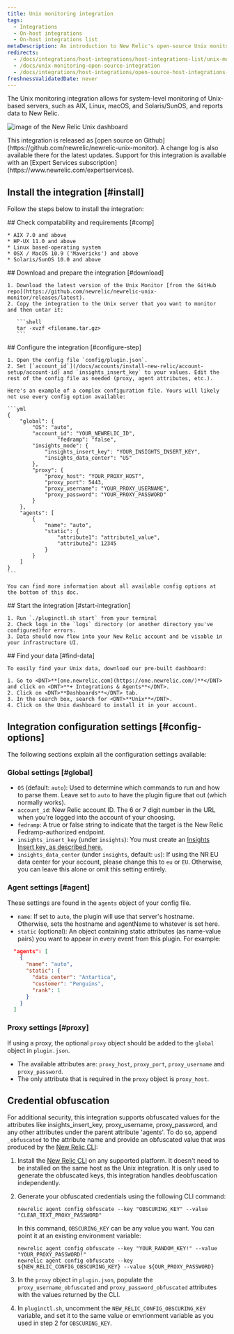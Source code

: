 ```yaml
---
title: Unix monitoring integration
tags:
  - Integrations
  - On-host integrations
  - On-host integrations list
metaDescription: An introduction to New Relic's open-source Unix monitoring integration.
redirects:
  - /docs/integrations/host-integrations/host-integrations-list/unix-monitoring-integration
  - /docs/unix-monitoring-open-source-integration
  - /docs/integrations/host-integrations/open-source-host-integrations-list/unix-monitoring-open-source-integration
freshnessValidatedDate: never
---
```


The Unix monitoring integration allows for system-level monitoring of Unix-based servers, such as AIX, Linux, macOS, and Solaris/SunOS, and reports data to New Relic.

<img
  title="unix"
  alt="image of the New Relic Unix dashboard"
  src="/images/infrastructure_screenshot-crop_unix-dashboard.webp"
/>

<Callout variant="tip">
  This integration is released as [open source on Github](https://github.com/newrelic/newrelic-unix-monitor). A change log is also available there for the latest updates. Support for this integration is available with an [Expert Services subscription](https://www.newrelic.com/expertservices).
</Callout>

## Install the integration [#install]

Follow the steps below to install the integration:

<Steps>
  <Step>
    ## Check compatability and requirements [#comp]

    * AIX 7.0 and above
    * HP-UX 11.0 and above
    * Linux based-operating system
    * OSX / MacOS 10.9 ('Mavericks') and above
    * Solaris/SunOS 10.0 and above
  </Step>

  <Step>
    ## Download and prepare the integration [#download]

    1. Download the latest version of the Unix Monitor [from the GitHub repo](https://github.com/newrelic/newrelic-unix-monitor/releases/latest).
    2. Copy the integration to the Unix server that you want to monitor and then untar it:

       ```shell
       tar -xvzf <filename.tar.gz>
       ```
  </Step>

  <Step>
    ## Configure the integration [#configure-step]

    1. Open the config file `config/plugin.json`.
    2. Set [`account_id`](/docs/accounts/install-new-relic/account-setup/account-id) and `insights_insert_key` to your values. Edit the rest of the config file as needed (proxy, agent attributes, etc.).

    Here's an example of a complex configuration file. Yours will likely not use every config option available:

    ```yml
    {
        "global": {
            "OS": "auto",
            "account_id": "YOUR_NEWRELIC_ID",
                    "fedramp": "false",
            "insights_mode": {
                "insights_insert_key": "YOUR_INSIGHTS_INSERT_KEY",
                "insights_data_center": "US"
            },
            "proxy": {
                "proxy_host": "YOUR_PROXY_HOST",
                "proxy_port": 5443,
                "proxy_username": "YOUR_PROXY_USERNAME",
                "proxy_password": "YOUR_PROXY_PASSWORD"
            }
        },
        "agents": [
            {
                "name": "auto",
                "static": {
                    "attribute1": "attribute1_value",
                    "attribute2": 12345
                }
            }
        ]
    }
    ```

    You can find more information about all available config options at the bottom of this doc.
  </Step>

  <Step>
    ## Start the integration [#start-integration]

    1. Run `./pluginctl.sh start` from your terminal
    2. Check logs in the `logs` directory (or another directory you've configured)for errors.
    3. Data should now flow into your New Relic account and be visable in your infrastructure UI.
  </Step>

  <Step>
    ## Find your data [#find-data]

    To easily find your Unix data, download our pre-built dashboard:

    1. Go to <DNT>**[one.newrelic.com](https://one.newrelic.com/)**</DNT> and click on <DNT>**+ Integrations & Agents**</DNT>.
    2. Click on <DNT>**Dashboards**</DNT> tab.
    3. In the search box, search for <DNT>**Unix**</DNT>.
    4. Click on the Unix dashboard to install it in your account.
  </Step>
</Steps>

## Integration configuration settings [#config-options]

The following sections explain all the configuration settings available:

### Global settings [#global]

* `OS` (default: `auto`): Used to determine which commands to run and how to parse them. Leave set to `auto` to have the plugin figure that out (which normally works).
* `account_id`: New Relic account ID. The 6 or 7 digit number in the URL when you're logged into the account of your choosing.
* `fedramp`: A true or false string to indicate that the target is the New Relic Fedramp-authorized endpoint.
* `insights_insert_key` (under `insights`): You must create an [Insights Insert key, as described here.](/docs/insights/insights-data-sources/custom-data/insert-custom-events-insights-api#register)
* `insights_data_center` (under `insights`, default: `us`): If using the NR EU data center for your account, please change this to `eu` or `EU`. Otherwise, you can leave this alone or omit this setting entirely.

### Agent settings [#agent]

These settings are found in the `agents` object of your config file.

* `name`: If set to `auto`, the plugin will use that server's hostname. Otherwise, sets the hostname and agentName to whatever is set here.
* `static` (optional): An object containing static attributes (as name-value pairs) you want to appear in every event from this plugin. For example:

```json
  "agents": [
    {
      "name": "auto",
      "static": {
        "data_center": "Antartica",
        "customer": "Penguins",
        "rank": 1
      }
    }
  ]
```

### Proxy settings [#proxy]

If using a proxy, the optional `proxy` object should be added to the `global` object in `plugin.json`.

* The available attributes are: `proxy_host`, `proxy_port`, `proxy_username` and `proxy_password`.
* The only attribute that is required in the `proxy` object is `proxy_host`.

## Credential obfuscation

For additional security, this integration supports obfuscated values for the attributes like insights_insert_key, proxy_username, proxy_password, and any other attributes under the parent attribute 'agents'. To do so, append  `_obfuscated` to the attribute name and provide  an obfuscated value that was produced by the [New Relic CLI](https://github.com/newrelic/newrelic-cli):

1. Install the [New Relic CLI](https://github.com/newrelic/newrelic-cli#installation) on any supported platform. It doesn't need to be installed on the same host as the Unix integration. It is only used to generate the obfuscated keys, this integration handles deobfuscation independently.

2. Generate your obfuscated credentials using the following CLI command:

   ```
   newrelic agent config obfuscate --key "OBSCURING_KEY" --value "CLEAR_TEXT_PROXY_PASSWORD"
   ```

   In this command, `OBSCURING_KEY` can be any value you want. You can point it at an existing environment variable:

   ```
   newrelic agent config obfuscate --key "YOUR_RANDOM_KEY!" --value "YOUR_PROXY_PASSWORD!"
   newrelic agent config obfuscate --key ${NEW_RELIC_CONFIG_OBSCURING_KEY} --value ${OUR_PROXY_PASSWORD}
   ```

3. In the `proxy` object in `plugin.json`, populate the `proxy_username_obfuscated` and `proxy_password_obfuscated` attributes with the values returned by the CLI.

4. In `pluginctl.sh`, uncomment the `NEW_RELIC_CONFIG_OBSCURING_KEY` variable, and set it to the same value or envrionment variable as you used in step 2 for `OBSCURING_KEY`.
